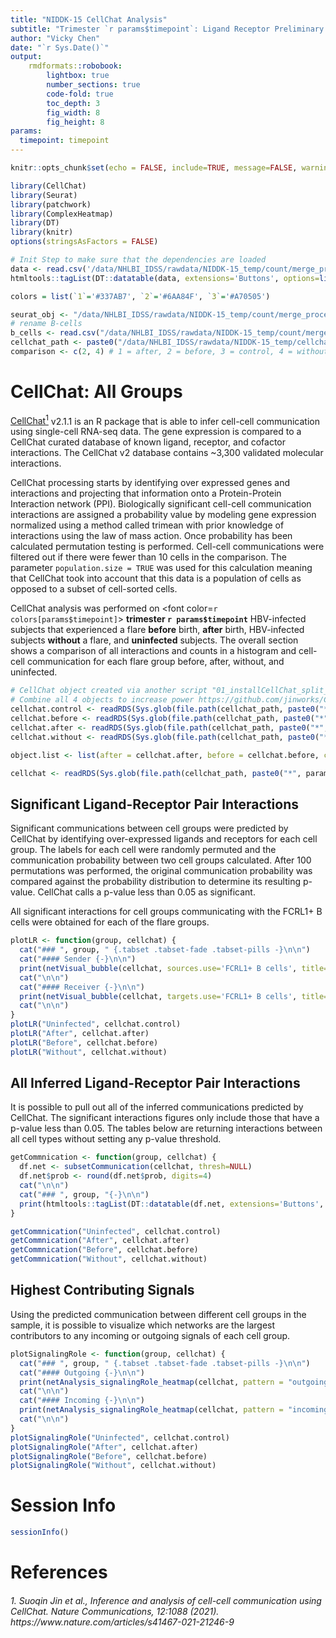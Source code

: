 ```yaml
---
title: "NIDDK-15 CellChat Analysis"
subtitle: "Trimester `r params$timepoint`: Ligand Receptor Preliminary Report"
author: "Vicky Chen"
date: "`r Sys.Date()`"
output:
    rmdformats::robobook:
        lightbox: true
        number_sections: true
        code-fold: true
        toc_depth: 3
        fig_width: 8
        fig_height: 8
params:
  timepoint: timepoint
---
```


```r
knitr::opts_chunk$set(echo = FALSE, include=TRUE, message=FALSE, warning=FALSE, error=FALSE)
```

```r
library(CellChat)
library(Seurat)
library(patchwork)
library(ComplexHeatmap)
library(DT)
library(knitr)
options(stringsAsFactors = FALSE)
```


```r
# Init Step to make sure that the dependencies are loaded
data <- read.csv('/data/NHLBI_IDSS/rawdata/NIDDK-15_temp/count/merge_processing/seurat_merge/B_cells/Bcells_1Tri_FCRL1_metadata.csv')
htmltools::tagList(DT::datatable(data, extensions='Buttons', options=list(dom='lBfrtip', buttons = c('copy', 'csv', 'excel'), lengthMenu = list(c(10,25,50,-1), c(10,25,50,"All")))))

```

```r
colors = list(`1`='#337AB7', `2`='#6AA84F', `3`='#A70505')
```

```r
seurat_obj <- "/data/NHLBI_IDSS/rawdata/NIDDK-15_temp/count/merge_processing/harmony/timepoint_patient/analysis1/analysis1_subset.rds"
# rename B-cells
b_cells <- read.csv("/data/NHLBI_IDSS/rawdata/NIDDK-15_temp/count/merge_processing/seurat_merge/B_cells/Bcells_1Tri_FCRL1_metadata.csv", row.names = 1)
cellchat_path <- paste0("/data/NHLBI_IDSS/rawdata/NIDDK-15_temp/cellchat_BD/trimester", params$timepoint)
comparison <- c(2, 4) # 1 = after, 2 = before, 3 = control, 4 = without 
```


# CellChat: All Groups
[CellChat^1^](http://www.cellchat.org/) v2.1.1 is an R package that is able to infer cell-cell communication using single-cell RNA-seq data.  The gene expression is compared to a CellChat curated database of known ligand, receptor, and cofactor interactions.  The CellChat v2 database contains ~3,300 validated molecular interactions.  

CellChat processing starts by identifying over expressed genes and interactions and projecting that information onto a Protein-Protein Interaction network (PPI).  Biologically significant cell-cell communication interactions are assigned a probability value by modeling gene expression normalized using a method called trimean with prior knowledge of interactions using the law of mass action.  Once probability has been calculated permutation testing is performed.  Cell-cell communications were filtered out if there were fewer than 10 cells in the comparison.  The parameter `population.size = TRUE` was used for this calculation meaning that CellChat took into account that this data is a population of cells as opposed to a subset of cell-sorted cells.

CellChat analysis was performed on <font color=`r colors[params$timepoint]`> **trimester `r params$timepoint`**</font> HBV-infected subjects that experienced a flare **before** birth, **after** birth, HBV-infected subjects **without** a flare, and **uninfected** subjects.  The overall section shows a comparison of all interactions and counts in a histogram and cell-cell communication for each flare group before, after, without, and uninfected.


```r
# CellChat object created via another script "01_installCellChat_split_Bcells.R"
# Combine all 4 objects to increase power https://github.com/jinworks/CellChat/issues/62
cellchat.control <- readRDS(Sys.glob(file.path(cellchat_path, paste0("*", params$timepoint, "_control_cellchat.rds"))))
cellchat.before <- readRDS(Sys.glob(file.path(cellchat_path, paste0("*", params$timepoint, "_before_cellchat.rds"))))
cellchat.after <- readRDS(Sys.glob(file.path(cellchat_path, paste0("*", params$timepoint, "_after_cellchat.rds"))))
cellchat.without <- readRDS(Sys.glob(file.path(cellchat_path, paste0("*", params$timepoint, "_without_cellchat.rds"))))

object.list <- list(after = cellchat.after, before = cellchat.before, control = cellchat.control, without = cellchat.without)

cellchat <- readRDS(Sys.glob(file.path(cellchat_path, paste0("*", params$timepoint, "_all_cellchat.rds"))))
```

## Significant Ligand-Receptor Pair Interactions {.tabset .tabset-fade}
Significant communications between cell groups were predicted by CellChat by identifying over-expressed ligands and receptors for each cell group. The labels for each cell were randomly permuted and the communication probability between two cell groups calculated. After 100 permutations was performed, the original communication probability was compared against the probability distribution to determine its resulting p-value. CellChat calls a p-value less than 0.05 as significant.

All significant interactions for cell groups communicating with the FCRL1+ B cells were obtained for each of the flare groups.

```r
plotLR <- function(group, cellchat) {
  cat("### ", group, " {.tabset .tabset-fade .tabset-pills -}\n\n")
  cat("#### Sender {-}\n\n")
  print(netVisual_bubble(cellchat, sources.use='FCRL1+ B cells', title=paste0('Significant Communications for ', group, ' with FCRL1+ B cells as the Source')))
  cat("\n\n")
  cat("#### Receiver {-}\n\n")
  print(netVisual_bubble(cellchat, targets.use='FCRL1+ B cells', title=paste0('Significant Communications for ', group, ' with FCRL1+ B cells as the Receiver')))
  cat("\n\n")
}
plotLR("Uninfected", cellchat.control)
plotLR("After", cellchat.after)
plotLR("Before", cellchat.before)
plotLR("Without", cellchat.without)

```

## All Inferred Ligand-Receptor Pair Interactions {.tabset .tabset-fade}
It is possible to pull out all of the inferred communications predicted by CellChat. The significant interactions figures only include those that have a p-value less than 0.05. The tables below are returning interactions between all cell types without setting any p-value threshold. 

```r
getCommnication <- function(group, cellchat) {
  df.net <- subsetCommunication(cellchat, thresh=NULL)
  df.net$prob <- round(df.net$prob, digits=4)
  cat("\n\n")
  cat("### ", group, "{-}\n\n")
  print(htmltools::tagList(DT::datatable(df.net, extensions='Buttons', rownames=FALSE, options=list(order = list(list(5, 'asc'), list(4, 'desc')), dom='lBfrtip', buttons = c('copy', 'csv', 'excel'), lengthMenu = list(c(10,25,50,-1), c(10,25,50,"All"))))))
}

getCommnication("Uninfected", cellchat.control)
getCommnication("After", cellchat.after)
getCommnication("Before", cellchat.before)
getCommnication("Without", cellchat.without)
```


## Highest Contributing Signals {.tabset .tabset-fade}
Using the predicted communication between different cell groups in the sample, it is possible to visualize which networks are the largest contributors to any incoming or outgoing signals of each cell group.

```r
plotSignalingRole <- function(group, cellchat) {
  cat("### ", group, " {.tabset .tabset-fade .tabset-pills -}\n\n")
  cat("#### Outgoing {-}\n\n")
  print(netAnalysis_signalingRole_heatmap(cellchat, pattern = "outgoing", height=(length(cellchat@netP$pathways) /4)+1))
  cat("\n\n")
  cat("#### Incoming {-}\n\n")
  print(netAnalysis_signalingRole_heatmap(cellchat, pattern = "incoming", height=(length(cellchat@netP$pathways) /4)+1))
  cat("\n\n")
}
plotSignalingRole("Uninfected", cellchat.control)
plotSignalingRole("After", cellchat.after)
plotSignalingRole("Before", cellchat.before)
plotSignalingRole("Without", cellchat.without)

```

# Session Info
```r
sessionInfo()
```

# References
###### 1. Suoqin Jin et al., Inference and analysis of cell-cell communication using CellChat. Nature Communications, 12:1088 (2021). https://www.nature.com/articles/s41467-021-21246-9 {-}


